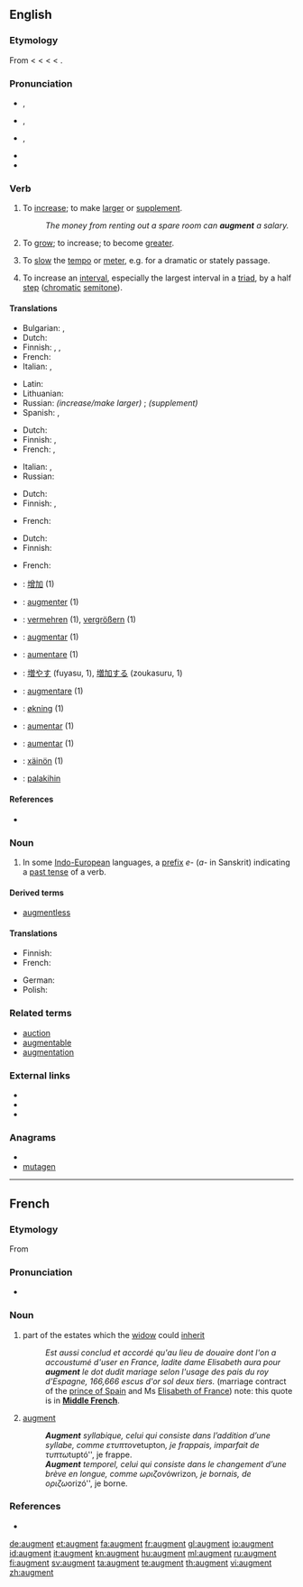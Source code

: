 {{was wotd|2010|March|3}}
{{also|Augment}}
==English==
{{wikipedia|dab=augment}}

===Etymology===
<!--(verb)-->From {{etyl|enm}} < {{etyl|fro}} {{term|lang=fro|augmenter}} < {{etyl|LL.}} {{term|lang=la|augmentare||to increase}} < {{etyl|la}} {{term|lang=la|augmentum||an increase, growth}} < {{term|lang=la|augere||to increase}}.

===Pronunciation===
* {{a|UK}} {{IPA|/ɔːɡˈmɛnt/}}, {{SAMPA|/O:g"mEnt/}}
* {{a|US|cot-caught}} {{IPA|/ɑɡˈmɛnt/}}, {{SAMPA|/Ag"mEnt/}}
* {{a|US}} {{enPR|ôg-mĕntʹ}} {{IPA|/ɔɡˈmɛnt/}}, {{SAMPA|/Og"mEnt/}}
*: {{audio|en-us-augment.ogg|Audio (US)}}
* {{rhymes|ɛnt}}
* {{hyphenation|aug|ment}}

===Verb===
{{en-verb}}

# {{transitive}} To [[increase]]; to make [[large|larger]] or [[supplement]].
#: ''The money from renting out a spare room can '''augment''' a salary.''
# {{intransitive|reflexive}} To [[grow]]; to increase; to become [[greater]].
# {{music}} To [[slow]] the [[tempo]] or [[meter]], e.g. for a dramatic or stately passage.
# {{music}} To increase an [[interval]], especially the largest interval in a [[triad]], by a half [[step]] ([[chromatic]] [[semitone]]).

====Translations====
{{trans-top|to increase, make larger or supplement}}
* Bulgarian: {{t|bg|увеличавам}},  {{t|bg|прибавям}}
* Dutch: {{t+|nl|verhogen}}
* Finnish: {{t+|fi|lisätä}}, {{t+|fi|kasvattaa}}, {{t-|fi|laajentaa}}
* French: {{t+|fr|augmenter}}
* Italian: {{t+|it|aumentare}},  {{t+|it|crescere}}
{{trans-mid}}
* Latin: {{t-|la|accumulo|alt=accumulō}}
* Lithuanian: {{t|lt|padidinti|xs=Lithuanian}}
* Russian: ''(increase/make larger)'' {{t+|ru|увеличивать}}; ''(supplement)'' {{t|ru|дополнять}}
* Spanish: {{t+|es|aumentar}},  {{t-|es|incrementar}}
{{trans-bottom}}

{{trans-top|to become greater}}
* Dutch: {{t+|nl|verhogen}}
* Finnish: {{t+|fi|kasvaa}}, {{t-|fi|laajeta}}
* French: {{t|fr|s'accroître}},  {{t|fr|s'agrandir}}
{{trans-mid}}
* Italian: {{t-|it|aumentarsi}},  {{t+|it|accrescersi}}
* Russian: {{t+|ru|увеличиваться}}
{{trans-bottom}}

{{trans-top|to slow the tempo or meter}}
* Dutch: {{t+|nl|vergroten}}
* Finnish: {{t|fi|augmentoida}}, {{t+|fi|harventaa}}
{{trans-mid}}
* French: {{t|fr|élargir le mouvement}}
{{trans-bottom}}

{{trans-top|to increase an interval by a half step}}
* Dutch: {{t+|nl|vergroten}}
* Finnish: {{t-|fi|laajentaa}}
{{trans-mid}}
* French: {{t|fr|augmenter  l'intervalle}}
{{trans-bottom}}

{{checktrans-top}}
* {{ttbc|Chinese}}: [[增加]] (1)
* {{ttbc|French}}: [[augmenter]] (1)
* {{ttbc|German}}: [[vermehren]] (1), [[vergrößern]] (1)
* {{ttbc|Interlingua}}: [[augmentar]] (1)
* {{ttbc|Italian}}: [[aumentare]] (1)
{{trans-mid}}
* {{ttbc|Japanese}}: [[増やす]] (fuyasu, 1), [[増加する]] (zoukasuru, 1)
* {{ttbc|Latin}}: [[augmentare]] (1)
* {{ttbc|Norwegian}}: [[økning]] (1)
* {{ttbc|Portuguese}}: [[aumentar]] (1)
* {{ttbc|Spanish}}: [[aumentar]] (1)
* {{ttbc|Volapük}}: [[xäinön]] (1)
* {{ttbc|Tagalog}}: [[palakihin]]
{{trans-bottom}}

====References====
* {{R:OED2}}

===Noun===
{{en-noun}}

# {{grammar}} In some [[Indo-European]] languages, a [[prefix]] ''e-'' (''a-'' in Sanskrit) indicating a [[past tense]] of a verb.

====Derived terms====
* [[augmentless]]

====Translations====
{{trans-top|grammar: prefix indicating past tense of verb}}
* Finnish: {{t-|fi|augmentti}}
* French: {{t+|fr|augment|m}}
{{trans-mid}}
* German: {{t|de|Augment}}
* Polish: {{t-|pl|augment|m}}
{{trans-bottom}}

===Related terms===
* [[auction]]
* [[augmentable]]
* [[augmentation]]

===External links===
* {{R:Webster 1913}}
* {{R:Century 1911}}
* {{R:OneLook}}

===Anagrams===
* {{alphagram|aegmntu}}
* [[mutagen#English|mutagen]]

----

==French==
{{wikipedia|lang=fr}}
{{attention|fr|needs proof reading by a native English speaker}}

===Etymology===
From {{etyl|la|fr}} {{term|augmentum|lang=la}}

===Pronunciation===
* {{IPA|/oɡ.mɑ̃/|lang=fr}}

===Noun===
{{fr-noun|m}}

# {{qualifier|mediaeval law}} part of the estates which the [[widow]] could [[inherit]]
#: ''Est aussi conclud et accordé qu'au lieu de douaire dont l'on a accoustumé d'user en France, ladite dame Elisabeth aura pour '''augment''' le dot dudit mariage selon l'usage des pais du roy d'Espagne, 166,666 escus d'or sol deux tiers.'' (marriage contract of the [[w:Carlos, Prince of Asturias|prince of Spain]] and Ms [[w:Elisabeth of Valois|Elisabeth of France]]) note: this quote is in '''[[Middle French]]'''.
# {{grammar|lang=fr}} [[#English|augment]]
#: '''''Augment''' syllabique, celui qui consiste dans l’addition d’une syllabe, comme ετυπτον ''etupton'', je frappais, imparfait de τυπτω ''tuptó'', je frappe.
#: '''''Augment''' temporel, celui qui consiste dans le changement d’une brève en longue, comme ωριζον ''ówrizon'', je bornais, de οριζω ''orizó'', je borne.

===References===
* {{R:TLFi}}

[[de:augment]]
[[et:augment]]
[[fa:augment]]
[[fr:augment]]
[[gl:augment]]
[[io:augment]]
[[id:augment]]
[[it:augment]]
[[kn:augment]]
[[hu:augment]]
[[ml:augment]]
[[ru:augment]]
[[fi:augment]]
[[sv:augment]]
[[ta:augment]]
[[te:augment]]
[[th:augment]]
[[vi:augment]]
[[zh:augment]]